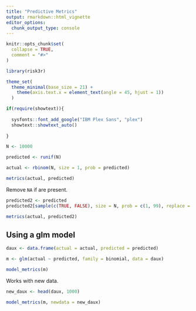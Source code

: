 ```yaml
---
title: "Predictive Metrics"
output: rmarkdown::html_vignette
editor_options: 
  chunk_output_type: console
---
```


```r
knitr::opts_chunk$set(
  collapse = TRUE,
  comment = "#>"
)
```

```r
library(risk3r)

theme_set(
  theme_minimal(base_size = 21) + 
    theme(axis.text.x = element_text(angle = 45, hjust = 1))
  )

if(require(showtext)){
 
  sysfonts::font_add_google("IBM Plex Sans", "plex")
  showtext::showtext_auto()
   
}

N <- 10000

predicted <- runif(N)

actual <- rbinom(N, size = 1, prob = predicted)

metrics(actual, predicted)
```

Remove `NA` if are present.


```r
predicted2 <- predicted
predicted2[sample(c(TRUE, FALSE), size = N, prob = c(1, 99), replace = TRUE)] <- NA

metrics(actual, predicted2)
```

## Using a glm model

```r
daux <- data.frame(actual = actual, predicted = predicted)

m <- glm(actual ~ predicted, family = binomial, data = daux)

model_metrics(m)
```


Works with new data.

```r
new_daux <- head(daux, 1000)

model_metrics(m, newdata = new_daux)
```

